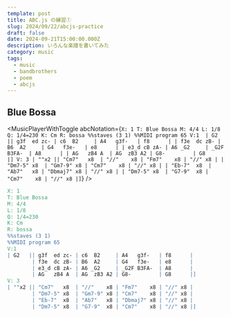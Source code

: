 ```yaml
---
template: post
title: ABC.js の練習①
slug: 2024/09/22/abcjs-practice
draft: false
date: 2024-09-21T15:00:00.000Z
description: いろんな楽譜を書いてみた
category: music
tags:
  - music
  - bandbrothers
  - poem
  - abcjs
---
```



## Blue Bossa

<MusicPlayerWithToggle
  abcNotation={`
X: 1
T: Blue Bossa
M: 4/4
L: 1/8
Q: 1/4=230
K: Cm
R: bossa
%%staves (3 1)
%%MIDI program 65
V:1 
| G2   || g3f  ed zc- | c6  B2     | A4   g3f-   | f8      |
        | f3e  dc zB- | B6  A2     | G4   f3e-   | e8      |
        | e3_d cB zA- | A6 _G2     | _G2F B3FA-  | A8      |
        | AG   zB4 A  | AG  zB3 A2 | G8-         | G8      |]
V: 3
| ""x2 || "Cm7"   x8  | "//"    x8 | "Fm7"    x8 | "//" x8 |
        | "Dm7-5" x8  | "Gm7-9" x8 | "Cm7"    x8 | "//" x8 |
        | "Eb-7"  x8  | "Ab7"   x8 | "Dbmaj7" x8 | "//" x8 |
        | "Dm7-5" x8  | "G7-9"  x8 | "Cm7"    x8 | "//" x8 |]
`}
/>

```abc
X: 1
T: Blue Bossa
M: 4/4
L: 1/8
Q: 1/4=230
K: Cm
R: bossa
%%staves (3 1)
%%MIDI program 65
V:1
| G2   || g3f  ed zc- | c6  B2     | A4   g3f-   | f8      |
        | f3e  dc zB- | B6  A2     | G4   f3e-   | e8      |
        | e3_d cB zA- | A6 _G2     | _G2F B3FA-  | A8      |
        | AG   zB4 A  | AG  zB3 A2 | G8-         | G8      |]
V: 3
| ""x2 || "Cm7"   x8  | "//"    x8 | "Fm7"    x8 | "//" x8 |
        | "Dm7-5" x8  | "Gm7-9" x8 | "Cm7"    x8 | "//" x8 |
        | "Eb-7"  x8  | "Ab7"   x8 | "Dbmaj7" x8 | "//" x8 |
        | "Dm7-5" x8  | "G7-9"  x8 | "Cm7"    x8 | "//" x8 |]
```
